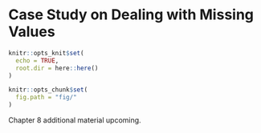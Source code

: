 # Case Study on Dealing with Missing Values {#ch:missing-case}

```r
knitr::opts_knit$set(
  echo = TRUE,
  root.dir = here::here()
)

knitr::opts_chunk$set(
  fig.path = "fig/"
)
```

Chapter 8 additional material upcoming.